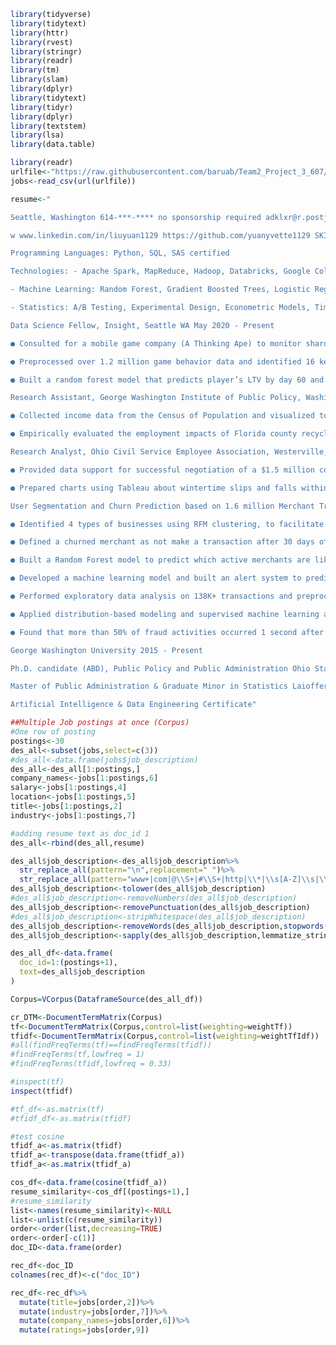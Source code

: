 
```r
library(tidyverse)
library(tidytext)
library(httr)
library(rvest)
library(stringr)
library(readr)
library(tm)
library(slam)
library(dplyr)
library(tidytext)
library(tidyr)
library(dplyr)
library(textstem)
library(lsa)
library(data.table)
```


```r
library(readr)
urlfile<-"https://raw.githubusercontent.com/baruab/Team2_Project_3_607/main/glassdoor_datascience.csv"
jobs<-read_csv(url(urlfile))

resume<-"

Seattle, Washington 614-***-**** no sponsorship required adklxr@r.postjobfree.com

w www.linkedin.com/in/liuyuan1129 https://github.com/yuanyvette1129 SKILLS

Programming Languages: Python, SQL, SAS certified

Technologies: - Apache Spark, MapReduce, Hadoop, Databricks, Google Colab, Git, Tableau

- Machine Learning: Random Forest, Gradient Boosted Trees, Logistic Regression, Lasso, Ridge, PCA, KNN, NLP, Clustering, Anomaly Detection, Recommendation System

- Statistics: A/B Testing, Experimental Design, Econometric Models, Time Series Forecasting EXPERIENCE

Data Science Fellow, Insight, Seattle WA May 2020 - Present

● Consulted for a mobile game company (A Thinking Ape) to monitor shard health and improve game monetization

● Preprocessed over 1.2 million game behavior data and identified 16 key gameplay features from over 90 features using filter and embedded feature selection techniques

● Built a random forest model that predicts player’s LTV by day 60 and identified low-performing shards for the community specialist team for early intervention

Research Assistant, George Washington Institute of Public Policy, Washington D.C. Sep 2015 - May 2020

● Collected income data from the Census of Population and visualized to understand the geography of U.S. county-level income inequality from 1950 to 2010

● Empirically evaluated the employment impacts of Florida county recycling programs based on fixed effects regression model and estimated that a 1 percentage point increase in county recycling rate leads to a 0.4% job growth in solid waste and recycling industry

Research Analyst, Ohio Civil Service Employee Association, Westerville, Ohio 2014 – 2015

● Provided data support for successful negotiation of a $1.5 million contract with County Job and Family Services

● Prepared charts using Tableau about wintertime slips and falls within Department of Rehabilitation and Corrections to help analyze and develop recommendations for injury reduction PROJECTS

User Segmentation and Churn Prediction based on 1.6 million Merchant Transaction Activities Feb 2021

● Identified 4 types of businesses using RFM clustering, to facilitate customized action plans to different segments

● Defined a churned merchant as not make a transaction after 30 days of their first transaction, and self-labeled merchants into churn/no churn

● Built a Random Forest model to predict which active merchants are likely to churn in the near future, with a F1 score= 0.45; found that the total transaction amount in a month is the most predictive of churning Financial Anomaly Detection and Risk Analysis in Python August 2020

● Developed a machine learning model and built an alert system to predict and prevent fraudulent activities

● Performed exploratory data analysis on 138K+ transactions and preprocessed data by matching IP address to country, feature engineering, encoding categorical features, and handling imbalance labeled data by SMOTE

● Applied distribution-based modeling and supervised machine learning algorithms, and selected random forest model as the final model (best F1: 0.67)

● Found that more than 50% of fraud activities occurred 1 second after sign up and the more a device or an IP is shared, the more likely to be classified as at risk EDUCATION

George Washington University 2015 - Present

Ph.D. candidate (ABD), Public Policy and Public Administration Ohio State University 2012 - 2014

Master of Public Administration & Graduate Minor in Statistics Laioffer 2019 - 2020

Artificial Intelligence & Data Engineering Certificate"

```


```r
##Multiple Job postings at once (Corpus)
#One row of posting
postings<-30
des_all<-subset(jobs,select=c(3))
#des_all<-data.frame(jobs$job_description)
des_all<-des_all[1:postings,]
company_names<-jobs[1:postings,6]
salary<-jobs[1:postings,4]
location<-jobs[1:postings,5]
title<-jobs[1:postings,2]
industry<-jobs[1:postings,7]

#adding resume text as doc_id 1
des_all<-rbind(des_all,resume)

des_all$job_description<-des_all$job_description%>%
  str_replace_all(pattern="\n",replacement=" ")%>%
  str_replace_all(pattern="www+|com|@\\S+|#\\S+|http|\\*|\\s[A-Z]\\s|\\s[a-z]\\s|\\d|�+",replacement=" ")
des_all$job_description<-tolower(des_all$job_description)
#des_all$job_description<-removeNumbers(des_all$job_description)
des_all$job_description<-removePunctuation(des_all$job_description)
#des_all$job_description<-stripWhitespace(des_all$job_description)
des_all$job_description<-removeWords(des_all$job_description,stopwords("en"))
des_all$job_description<-sapply(des_all$job_description,lemmatize_strings)

des_all_df<-data.frame(
  doc_id=1:(postings+1),
  text=des_all$job_description
)

Corpus=VCorpus(DataframeSource(des_all_df))

cr_DTM<-DocumentTermMatrix(Corpus)
tf<-DocumentTermMatrix(Corpus,control=list(weighting=weightTf))
tfidf<-DocumentTermMatrix(Corpus,control=list(weighting=weightTfIdf))
#all(findFreqTerms(tf)==findFreqTerms(tfidf))
#findFreqTerms(tf,lowfreq = 1)
#findFreqTerms(tfidf,lowfreq = 0.33)

#inspect(tf)
inspect(tfidf)

#tf_df<-as.matrix(tf)
#tfidf_df<-as.matrix(tfidf)


```

```r
#test cosine
tfidf_a<-as.matrix(tfidf)
tfidf_a<-transpose(data.frame(tfidf_a))
tfidf_a<-as.matrix(tfidf_a)

cos_df<-data.frame(cosine(tfidf_a))
resume_similarity<-cos_df[(postings+1),]
#resume_similarity
list<-names(resume_similarity)<-NULL
list<-unlist(c(resume_similarity))
order<-order(list,decreasing=TRUE)
order<-order[-c(1)]
doc_ID<-data.frame(order)

rec_df<-doc_ID
colnames(rec_df)<-c("doc_ID")

rec_df<-rec_df%>%
  mutate(title=jobs[order,2])%>%
  mutate(industry=jobs[order,7])%>%
  mutate(company_names=jobs[order,6])%>%
  mutate(ratings=jobs[order,9])
  
```


